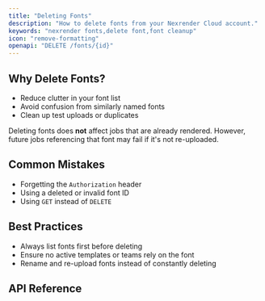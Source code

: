 ```yaml
---
title: "Deleting Fonts"
description: "How to delete fonts from your Nexrender Cloud account."
keywords: "nexrender fonts,delete font,font cleanup"
icon: "remove-formatting"
openapi: "DELETE /fonts/{id}"
---
```


## Why Delete Fonts?
- Reduce clutter in your font list
- Avoid confusion from similarly named fonts
- Clean up test uploads or duplicates

Deleting fonts does **not** affect jobs that are already rendered. However, future jobs referencing that font may fail if it's not re-uploaded.

## Common Mistakes
  - Forgetting the `Authorization` header
  - Using a deleted or invalid font ID
  - Using `GET` instead of `DELETE`

## Best Practices
- Always list fonts first before deleting
- Ensure no active templates or teams rely on the font
- Rename and re-upload fonts instead of constantly deleting

## API Reference